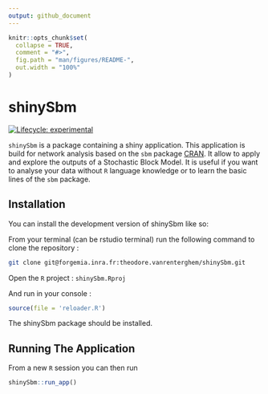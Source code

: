 ```yaml
---
output: github_document
---
```


<!-- README.md is generated from README.Rmd. Please edit that file -->

```r
knitr::opts_chunk$set(
  collapse = TRUE,
  comment = "#>",
  fig.path = "man/figures/README-",
  out.width = "100%"
)
```

# shinySbm

<!-- badges: start -->
[![Lifecycle: experimental](https://img.shields.io/badge/lifecycle-experimental-orange.svg)](https://lifecycle.r-lib.org/articles/stages.html#experimental)
<!-- badges: end -->

`shinySbm` is a package containing a shiny application. This application is build for network analysis based on the `sbm` package [CRAN](https://CRAN.R-project.org/package=sbm). It allow to apply and explore the outputs of a Stochastic Block Model. It is useful if you want to analyse your data without `R` language knowledge or to learn the basic lines of the `sbm` package. 

## Installation

You can install the development version of shinySbm like so:

From your terminal (can be rstudio terminal) run the following command to clone the repository : 

``` bash
git clone git@forgemia.inra.fr:theodore.vanrenterghem/shinySbm.git
```
Open the `R` project : `shinySbm.Rproj`

And run in your console :

``` r
source(file = 'reloader.R')
```

The shinySbm package should be installed. 

## Running The Application

From a new `R` session you can then run

``` r
shinySbm::run_app()
```

